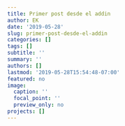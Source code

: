 ```yaml
---
title: Primer post desde el addin
author: EK
date: '2019-05-28'
slug: primer-post-desde-el-addin
categories: []
tags: []
subtitle: ''
summary: ''
authors: []
lastmod: '2019-05-28T15:54:48-07:00'
featured: no
image:
  caption: ''
  focal_point: ''
  preview_only: no
projects: []
---
```


